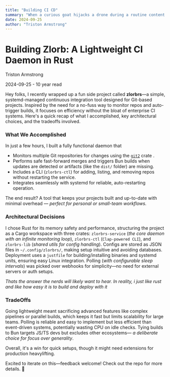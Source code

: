 ```yaml
---
title: "Building CI CD"
summary: "When a curious goat hijacks a drone during a routine content collection trip, the ContentCrafter Inc. team turns the quirky mishap into a hilarious and captivating travelogue. Follow the Collectors' adventurous chase, the Validators' meticulous review, and the Transformers' creative magic in this lighthearted tale of unexpected content creation."
date: 2024-09-25
author: "Triston Armstrong"
---
```


<h1 style={`view-transition-name: link-h-building-ci-cd`} className="text-2xl font-bold">Building Zlorb: A Lightweight CI Daemon in Rust</h1>

<div className="flex gap-2">
  <div style={"view-transition-name: avatar; background-image: url(/assets/avatar.jpg)"} className="w-10 h-10 rounded-full bg-center bg-cover"></div>
  <div className="mb-4">
    Triston Armstrong
    <p className="text-gray-400 text-sm">2024-09-25 - 10 year read</p>
  </div>
</div>

Hey folks, I recently wrapped up a fun side project called **zlorbrs**—a simple, systemd-managed continuous integration tool designed for Git-based projects. Inspired by the need for a no-fuss way to monitor repos and auto-trigger builds, it focuses on efficiency without the bloat of enterprise CI systems. Here's a quick recap of what I accomplished, key architectural choices, and the tradeoffs involved.

### What We Accomplished
In just a few hours, I built a fully functional daemon that
- Monitors multiple Git repositories for changes using the [`git2`](https://docs.rs/git2/latest/git2/) crate .
- Performs safe fast-forward merges and triggers Bun builds when updates are detected or artifacts (like the `dist/` folder) are missing.
- Includes a CLI (`zlorbrs-ctl`) for adding, listing, and removing repos without restarting the service.
- Integrates seamlessly with systemd for reliable, auto-restarting operation.

The end result? A tool that keeps your projects built and up-to-date with minimal overhead — _perfect for personal or small-team workflows._

### Architectural Decisions

I chose Rust for its memory safety and performance, structuring the project as a Cargo workspace with three crates: `zlorbrs-service` (_the core daemon with an infinite monitoring loop_), `zlorbrs-ctl` (`Clap-powered CLI`), and `zlorbrs-lib` (_shared utils for config handling_). Configs are stored as JSON files in `~/.config/zlorbrs/`, making setup intuitive and avoiding databases. Deployment uses a `justfile` for building/installing binaries and systemd units, ensuring easy Linux integration. Polling (_with configurable sleep intervals_) was picked over webhooks for simplicity—no need for external servers or auth setups.

_Thats the answer the nerds will likely want to hear. In reality, i just like rust and like how easy it is to build and deploy with it_

### TradeOffs
Going lightweight meant sacrificing advanced features like complex pipelines or parallel builds, which keeps it fast but limits scalability for large teams. Polling is reliable and easy to implement but less efficient than event-driven systems, potentially wasting CPU on idle checks. Tying builds to Bun targets JS/TS devs but excludes other ecosystems— _a deliberate choice for focus over generality_.


Overall, it's a win for quick setups, though it might need extensions for production heavylifting.

Excited to iterate on this—feedback welcome! Check out the repo for more details. 🚀


